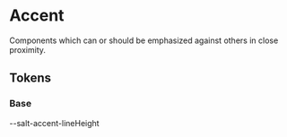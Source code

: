 
<Meta title="Theme/Characteristics/Accent" />

# Accent

Components which can or should be emphasized against others in close proximity.

## Tokens

### Base

<Canvas>
  <Story name="Base">
    <DocGrid withNotes>
      <ColorBlock colorVar="--salt-accent-background" />
      <ColorBlock colorVar="--salt-accent-background-disabled" />
      <ColorBlock colorVar="--salt-accent-borderColor" />
      <ColorBlock colorVar="--salt-accent-foreground" />
      <FontSizeBlock fontSize="--salt-accent-fontSize" />
      <BlankBlockCell />
      <BlankBlockCode>--salt-accent-lineHeight</BlankBlockCode>
      <FontWeightBlock fontSize="--salt-accent-fontWeight" />
    </DocGrid>
  </Story>
</Canvas>
